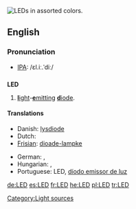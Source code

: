 {{see|led}}
[[Image:LEDs.jpg|thumb|right|LEDs in assorted colors.]]
{{wikipedia}}
==English==

===Pronunciation===
*[[IPA]]: /ɛl.iː.ˈdiː/

==={{initialism}}===
'''LED'''

# [[light|'''l'''ight]]-[[emit|'''e'''mitting]] [[diode|'''d'''iode]].

====Translations====
{{trans-top|light-emitting diode}}
* Danish: [[lysdiode]]
* Dutch: {{t-|nl|led|m}}
* [[Frisian]]: [[dioade-lampke]]
{{trans-mid}}
* German: {{t+|de|LED}}, {{t+|de|Leuchtdiode}}
* Hungarian: {{t-|hu|LED}}, {{t-|hu|fénykibocsátó dióda}}
* Portuguese: LED, [[díodo emissor de luz]]
{{trans-bottom}}

[[Category:Light sources]]

[[de:LED]]
[[es:LED]]
[[fr:LED]]
[[he:LED]]
[[pl:LED]]
[[tr:LED]]